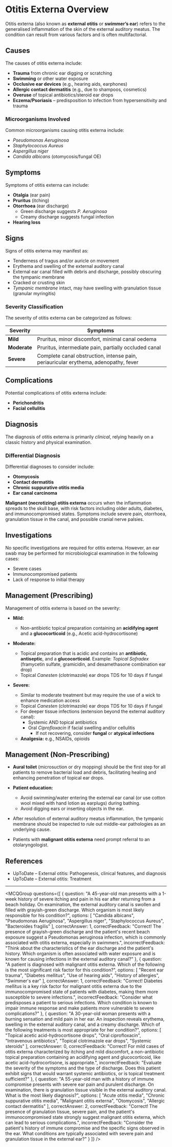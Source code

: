 
# Otitis Externa Overview

Otitis externa (also known as **external otitis** or **swimmer’s ear**) refers to the generalised inflammation of the skin of the external auditory meatus. The condition can result from various factors and is often multifactorial.

## **Causes**

The causes of otitis externa include:

- **Trauma** from chronic ear digging or scratching
- **Swimming** or other water exposure
- **Occlusive ear devices** (e.g., hearing aids, earphones)
- **Allergic contact dermatitis** (e.g., due to shampoos, cosmetics)
- **Overuse** of topical antibiotics/steroid ear drops
- **Eczema/Psoriasis** – predisposition to infection from hypersensitivity and trauma

### **Microorganisms Involved**

Common microorganisms causing otitis externa include:

- *Pseudomonas Aeruginosa*
- *Staphylococcus Aureus*
- *Aspergillus niger*
- *Candida albicans* (otomycosis/fungal OE)

## **Symptoms**

Symptoms of otitis externa can include:

- **Otalgia** (ear pain)
- **Pruritus** (itching)
- **Otorrhoea** (ear discharge)
  - Green discharge suggests *P. Aeruginosa*
  - Creamy discharge suggests fungal infection
- **Hearing loss**

## **Signs**

Signs of otitis externa may manifest as:

- Tenderness of tragus and/or auricle on movement
- Erythema and swelling of the external auditory canal
- External ear canal filled with debris and discharge, possibly obscuring the tympanic membrane
- Cracked or crusting skin
- *Tympanic membrane* intact, may have swelling with granulation tissue (granular myringitis)

### **Severity Classification**

The severity of otitis externa can be categorized as follows:

| Severity    | Symptoms                                           |
|-------------|----------------------------------------------------|
| **Mild**    | Pruritus, minor discomfort, minimal canal oedema   |
| **Moderate**| Pruritus, intermediate pain, partially occluded canal|
| **Severe**  | Complete canal obstruction, intense pain, periauricular erythema, adenopathy, fever  |

## **Complications**

Potential complications of otitis externa include:

- **Perichondritis**
- **Facial cellulitis**

## **Diagnosis**

The diagnosis of otitis externa is primarily *clinical*, relying heavily on a classic history and physical examination. 

### **Differential Diagnosis**

Differential diagnoses to consider include:

- **Otomycosis**
- **Contact dermatitis**
- **Chronic suppurative otitis media**
- **Ear canal carcinoma**

**Malignant (necrotizing) otitis externa** occurs when the inflammation spreads to the skull base, with risk factors including older adults, diabetes, and immunocompromised states. Symptoms include severe pain, otorrhoea, granulation tissue in the canal, and possible cranial nerve palsies.

## **Investigations**

No specific investigations are required for otitis externa. However, an ear swab may be performed for microbiological examination in the following cases:

- Severe cases
- Immunocompromised patients
- Lack of response to initial therapy

## **Management (Prescribing)**

Management of otitis externa is based on the severity:

- **Mild:** 
  - Non-antibiotic topical preparation containing an **acidifying agent** and a **glucocorticoid** (e.g., Acetic acid-hydrocortisone)
  
- **Moderate:** 
  - Topical preparation that is acidic and contains an **antibiotic**, **antiseptic**, and a **glucocorticoid**. Example: *Topical Sofradex* (framycetin sulfate, gramicidin, and dexamethasone combination ear drop)
  - Topical *Canesten* (clotrimazole) ear drops TDS for 10 days if fungal

- **Severe:** 
  - Similar to moderate treatment but may require the use of a wick to enhance medication access
  - Topical *Canesten* (clotrimazole) ear drops TDS for 10 days if fungal
  - For deeper tissue infections (extension beyond the external auditory canal):
    - Systemic AND topical antibiotics
    - Oral *Ciprofloxacin* if facial swelling and/or cellulitis
      - If not recovering, consider **fungal** or **atypical infections**
  - **Analgesia:** e.g., NSAIDs, opioids

## **Management (Non-Prescribing)**

- **Aural toilet** (microsuction or dry mopping) should be the first step for all patients to remove bacterial load and debris, facilitating healing and enhancing penetration of topical ear drops.
  
- **Patient education:**
  - Avoid swimming/water entering the external ear canal (or use cotton wool mixed with hand lotion as earplugs) during bathing.
  - Avoid digging ears or inserting objects in the ear.

- After resolution of external auditory meatus inflammation, the tympanic membrane should be inspected to rule out middle-ear pathologies as an underlying cause.

- Patients with **malignant otitis externa** need prompt referral to an otolaryngologist.

## **References**

- UpToDate – External otitis: Pathogenesis, clinical features, and diagnosis
- UpToDate – External otitis: Treatment

---

<MCQGroup questions={[
  {
    question: "A 45-year-old man presents with a 1-week history of severe itching and pain in his ear after returning from a beach holiday. On examination, the external auditory canal is swollen and filled with grayish-green discharge. Which organism is most likely responsible for his condition?",
    options: [
      "Candida albicans",
      "Pseudomonas Aeruginosa",
      "Aspergillus niger",
      "Staphylococcus Aureus",
      "Bacteroides fragilis"
    ],
    correctAnswer: 1,
    correctFeedback: "Correct! The presence of grayish-green discharge and the patient's recent beach exposure suggest a Pseudomonas aeruginosa infection, which is commonly associated with otitis externa, especially in swimmers.",
    incorrectFeedback: "Think about the characteristics of the ear discharge and the patient's history. Which organism is often associated with water exposure and is known for causing infections in the external auditory canal?"
  },
  {
    question: "A patient is diagnosed with malignant otitis externa. Which of the following is the most significant risk factor for this condition?",
    options: [
      "Recent ear trauma",
      "Diabetes mellitus",
      "Use of hearing aids",
      "History of allergies",
      "Swimmer's ear"
    ],
    correctAnswer: 1,
    correctFeedback: "Correct! Diabetes mellitus is a key risk factor for malignant otitis externa due to the immunocompromised state of patients with diabetes, making them more susceptible to severe infections.",
    incorrectFeedback: "Consider what predisposes a patient to serious infections. Which condition is known to impair immune response and make patients more vulnerable to severe complications?"
  },
  {
    question: "A 30-year-old woman presents with a burning sensation and mild pain in her ear. An inspection reveals erythema, swelling in the external auditory canal, and a creamy discharge. Which of the following treatments is most appropriate for her condition?",
    options: [
      "Topical acetic acid-hydrocortisone drops",
      "Oral ciprofloxacin",
      "Intravenous antibiotics",
      "Topical clotrimazole ear drops",
      "Systemic steroids"
    ],
    correctAnswer: 0,
    correctFeedback: "Correct! For mild cases of otitis externa characterized by itching and mild discomfort, a non-antibiotic topical preparation containing an acidifying agent and glucocorticoid, like acetic acid-hydrocortisone, is appropriate.",
    incorrectFeedback: "Evaluate the severity of the symptoms and the type of discharge. Does this patient exhibit signs that would warrant systemic antibiotics, or is topical treatment sufficient?"
  },
  {
    question: "A 55-year-old man with a history of immune compromise presents with severe ear pain and purulent discharge. On examination, there is granulation tissue visible in the external auditory canal. What is the most likely diagnosis?",
    options: [
      "Acute otitis media",
      "Chronic suppurative otitis media",
      "Malignant otitis externa",
      "Otomycosis",
      "Allergic contact dermatitis"
    ],
    correctAnswer: 2,
    correctFeedback: "Correct! The presence of granulation tissue, severe pain, and the patient's immunocompromised state strongly suggest malignant otitis externa, which can lead to serious complications.",
    incorrectFeedback: "Consider the patient's history of immune compromise and the specific signs observed in the ear. What conditions are typically associated with severe pain and granulation tissue in the external ear?"
  }
]} />